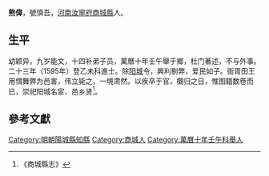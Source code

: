 '''熊偉'''，號慎吾，[[河南|河南]][[汝寧府|汝寧府]][[商城縣|商城縣]]人。

==生平==
幼颖异，九岁能文，十四补弟子员，萬曆十年壬午舉于鄉，杜门著述，不与外事。二十三年（1595年）登乙未科進士。除[[阳城|阳城]]令，興利剔弊，爱民如子。衙胥田王用㥜舞弊为邑害，伟立毙之，一境肃然。以疾卒于官，櫬归之日，惟图籍数卷而已，崇祀阳城名宦、邑乡贤<ref>《商城縣志》</ref>。

==參考文獻==
{{reflist}}

{{start box}}
{{s-off}}
{{s-before|[[葉敬愿|葉敬愿]]<br>}}
{{s-title|明朝阳城县知县|1595年-}}
{{s-after|趙焞<br>陕西舉人}}
{{end box}}

{{萬曆二十三年乙未科殿試金榜}}
{{DEFAULTSORT:Xiong熊}}

[[Category:明朝陽城縣知縣|Category:明朝陽城縣知縣]]
[[Category:商城人|Category:商城人]]
[[Category:萬曆十年壬午科舉人|Category:萬曆十年壬午科舉人]]